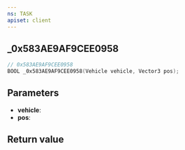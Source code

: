 ```yaml
---
ns: TASK
apiset: client
---
```

## _0x583AE9AF9CEE0958

```c
// 0x583AE9AF9CEE0958
BOOL _0x583AE9AF9CEE0958(Vehicle vehicle, Vector3 pos);
```


## Parameters
* **vehicle**:
* **pos**:

## Return value